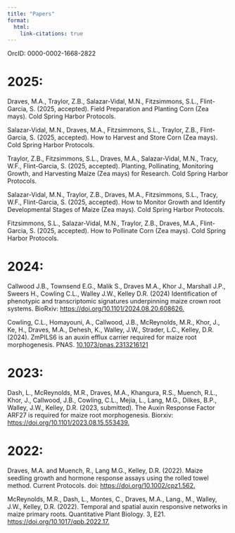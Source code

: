```yaml
---
title: "Papers"
format: 
  html: 
    link-citations: true
---
```


OrcID: 0000-0002-1668-2822

# 2025: 

Draves, M.A., Traylor, Z.B., Salazar-Vidal, M.N., Fitzsimmons, S.L., Flint-Garcia, S. (2025, accepted). Field Preparation and Planting Corn (Zea mays). Cold Spring Harbor Protocols.

Salazar-Vidal, M.N., Draves, M.A., Fitzsimmons, S.L., Traylor, Z.B., Flint-Garcia, S. (2025, accepted). How to Harvest and Store Corn (Zea mays). Cold Spring Harbor Protocols. 

Traylor, Z.B., Fitzsimmons, S.L., Draves, M.A., Salazar-Vidal, M.N., Tracy, W.F., Flint-Garcia, S. (2025, accepted). Planting, Pollinating, Monitoring Growth, and Harvesting Maize (Zea mays) for Research. Cold Spring Harbor Protocols. 

Salazar-Vidal, M.N., Traylor, Z.B., Draves, M.A., Fitzsimmons, S.L., Tracy, W.F., Flint-Garcia, S. (2025, accepted). How to Monitor Growth and Identify Developmental Stages of Maize (Zea mays). Cold Spring Harbor Protocols.

Fitzsimmons, S.L., Salazar-Vidal, M.N., Traylor, Z.B., Draves, M.A., Flint-Garcia, S. (2025, accepted). How to Pollinate Corn (Zea mays). Cold Spring Harbor Protocols. 


# 2024:

<div>

Callwood J.B., Townsend E.G., Malik S., Draves M.A., Khor J., Marshall J.P., Sweers H., Cowling C.L., Walley J.W., Kelley D.R. (2024) Identification of phenotypic and transcriptomic signatures underpinning maize crown root systems. BioRxiv: [https://doi.org/10.1101/2024.08.20.608626.](https://www.biorxiv.org/content/10.1101/2024.08.20.608626v1)

Cowling, C.L., Homayouni, A., Callwood, J.B., McReynolds, M.R., Khor, J., Ke, H., Draves, M.A., Dehesh, K., Walley, J.W., Strader, L.C., Kelley, D.R. (2024). ZmPILS6 is an auxin efflux carrier required for maize root morphogenesis. PNAS. [10.1073/pnas.2313216121](https://pubmed.ncbi.nlm.nih.gov/38781209/)


</div>

# 2023:

<div>

Dash, L., McReynolds, M.R., Draves, M.A., Khangura, R.S., Muench, R.L., Khor, J., Callwood, J.B., Cowling, C.L., Mejia, L., Lang, M.G., Dilkes, B.P., Walley, J.W., Kelley, D.R. (2023, submitted). The Auxin Response Factor ARF27 is required for maize root morphogenesis. Biorxiv: [https://doi.org/10.1101/2023.08.15.553439.](https://www.biorxiv.org/content/10.1101/2023.08.15.553439v1.full)

</div>

<div>

# 2022: 

Draves, M.A. and Muench, R., Lang M.G., Kelley, D.R. (2022). Maize seedling growth and hormone response assays using the rolled towel method. Current Protocols. doi: [https://doi.org/10.1002/cpz1.562.](https://currentprotocols.onlinelibrary.wiley.com/doi/full/10.1002/cpz1.562)

McReynolds, M.R., Dash, L., Montes, C., Draves, M.A., Lang., M., Walley, J.W., Kelley, D.R. (2022). Temporal and spatial auxin responsive networks in maize primary roots. Quantitative Plant Biology. 3, E21. [https://doi.org/10.1017/qpb.2022.17.](https://www.cambridge.org/core/journals/quantitative-plant-biology/article/temporal-and-spatial-auxin-responsive-networks-in-maize-primary-roots/32E1E4BED66D3EBA9C36E110BA5B5827#article.)

</div>
